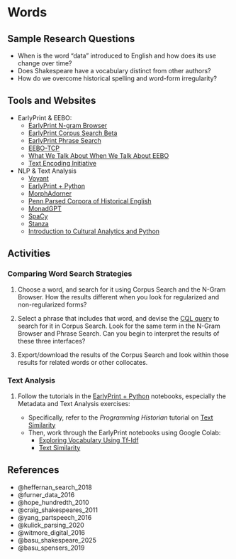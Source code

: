 # Words

## Sample Research Questions

- When is the word "data" introduced to English and how does its use change over time?
- Does Shakespeare have a vocabulary distinct from other authors?
- How do we overcome historical spelling and word-form irregularity?

## Tools and Websites


- EarlyPrint & EEBO:
  - [EarlyPrint N-gram Browser](https://earlyprint.org/lab/tool_ngram_browser.html?requestFromClient={%221%22:{%22spe%22:%22love,loue%22,%22reg%22:%22%22,%22lem%22:%22%22,%22pos%22:%22%22,%22originalPos%22:%22%22},%222%22:{%22spe%22:%22%22,%22reg%22:%22%22,%22lem%22:%22%22,%22pos%22:%22%22,%22originalPos%22:%22%22},%223%22:{%22spe%22:%22%22,%22reg%22:%22%22,%22lem%22:%22%22,%22pos%22:%22%22,%22originalPos%22:%22%22},%22databaseType%22:%22unigrams%22,%22smoothing%22:%22True%22,%22rollingAverage%22:%2220_year%22,%20%22instructionToggle%22:%20%22show%22})
  - [EarlyPrint Corpus Search Beta](https://eplab.artsci.wustl.edu/corpus-frontend-3.1.1-SNAPSHOT/earlyprint/search/)
  - [EarlyPrint Phrase Search](https://earlyprint.org/lab/tool_phrase_search.html)
  - [EEBO-TCP](https://textcreationpartnership.org/tcp-texts/eebo-tcp-early-english-books-online/)
  - [What We Talk About When We Talk About EEBO](https://observablehq.com/@jrladd/eebo)
  - [Text Encoding Initiative](https://tei-c.org/)
- NLP & Text Analysis
  - [Voyant](https://voyant-tools.org/)
  - [EarlyPrint + Python](https://earlyprint.org/jupyterbook/intro.html)
  - [MorphAdorner](https://morphadorner.northwestern.edu/)
  - [Penn Parsed Corpora of Historical English](https://www.ling.upenn.edu/ppche/ppche-release-2016/index.html)
  - [MonadGPT](https://huggingface.co/Pclanglais/MonadGPT)
  - [SpaCy](https://spacy.io/)
  - [Stanza](https://stanfordnlp.github.io/stanza/)
  - [Introduction to Cultural Analytics and Python](https://melaniewalsh.github.io/Intro-Cultural-Analytics/welcome.html)

## Activities

### Comparing Word Search Strategies

1. Choose a word, and search for it using Corpus Search and the N-Gram Browser. How the results different when you look for regularized and non-regularized forms?

2. Select a phrase that includes that word, and devise the [CQL query](https://earlyprint.org/how-to/intro_to_linguistic_search.html) to search for it in Corpus Search. Look for the same term in the N-Gram Browser and Phrase Search. Can you begin to interpret the results of these three interfaces?

3. Export/download the results of the Corpus Search and look within those results for related words or other collocates.

### Text Analysis

1. Follow the tutorials in the [EarlyPrint + Python](https://earlyprint.org/jupyterbook/intro.html) notebooks, especially the Metadata and Text Analysis exercises:

   - Specifically, refer to the *Programming Historian* tutorial on [Text Similarity](https://programminghistorian.org/en/lessons/common-similarity-measures)
   - Then, work through the EarlyPrint notebooks using Google Colab:
       - [Exploring Vocabulary Using Tf-Idf](https://colab.research.google.com/drive/1aulRc5G4sGnGVqQRzHFu-Ly4Nyr3tJFJ?usp=sharing)
       - [Text Similarity](https://colab.research.google.com/drive/1NJIhp1UyXUo3Te-jYUq_l_4XpvUVm78j?usp=sharing)

## References

- @heffernan_search_2018
- @furner_data_2016
- @hope_hundredth_2010
- @craig_shakespeares_2011
- @yang_partspeech_2016
- @kulick_parsing_2020
- @witmore_digital_2016
- @basu_shakespeare_2025
- @basu_spensers_2019
